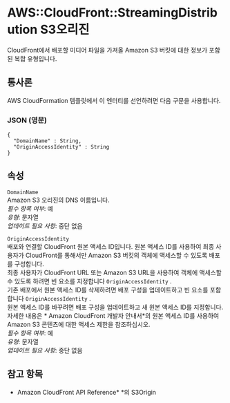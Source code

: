 # AWS::CloudFront::StreamingDistribution S3오리진

CloudFront에서 배포할 미디어 파일을 가져올 Amazon S3 버킷에 대한 정보가 포함된 복합 유형입니다.

## 통사론

AWS CloudFormation 템플릿에서 이 엔터티를 선언하려면 다음 구문을 사용합니다.

### JSON (영문)

```
{
  "DomainName" : String,
  "OriginAccessIdentity" : String
}
```

## 속성

`DomainName`  
Amazon S3 오리진의 DNS 이름입니다.  
_필수 항목 여부_: 예  
_유형_: 문자열  
_업데이트 필요 사항_: 중단 없음

`OriginAccessIdentity`  
배포와 연결할 CloudFront 원본 액세스 ID입니다. 원본 액세스 ID를 사용하여 최종 사용자가 CloudFront를 통해서만 Amazon S3 버킷의 객체에 액세스할 수 있도록 배포를 구성합니다.  
최종 사용자가 CloudFront URL 또는 Amazon S3 URL을 사용하여 객체에 액세스할 수 있도록 하려면 빈 요소를 지정합니다 `OriginAccessIdentity` .  
기존 배포에서 원본 액세스 ID를 삭제하려면 배포 구성을 업데이트하고 빈 요소를 포함합니다 `OriginAccessIdentity` .  
원본 액세스 ID를 바꾸려면 배포 구성을 업데이트하고 새 원본 액세스 ID를 지정합니다.  
자세한 내용은 * Amazon CloudFront 개발자 안내서*의 원본 액세스 ID를 사용하여 Amazon S3 콘텐츠에 대한 액세스 제한을 참조하십시오.  
_필수 항목 여부_: 예  
_유형_: 문자열  
_업데이트 필요 사항_: 중단 없음

## 참고 항목

- Amazon CloudFront API Reference\* \*의 S3Origin
